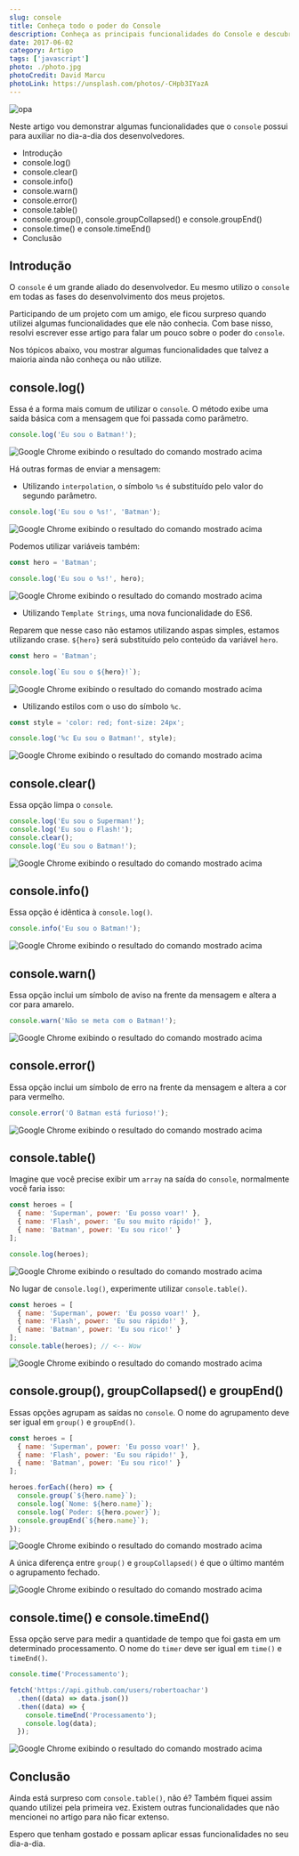 ```yaml
---
slug: console
title: Conheça todo o poder do Console
description: Conheça as principais funcionalidades do Console e descubra como aumentar sua produtividade com alguns truques.
date: 2017-06-02
category: Artigo
tags: ['javascript']
photo: ./photo.jpg
photoCredit: David Marcu
photoLink: https://unsplash.com/photos/-CHpb3IYazA
---
```


![opa](./cover.png)

Neste artigo vou demonstrar algumas funcionalidades que o `console` possui para auxiliar no dia-a-dia dos desenvolvedores.

- Introdução
- console.log()
- console.clear()
- console.info()
- console.warn()
- console.error()
- console.table()
- console.group(), console.groupCollapsed() e console.groupEnd()
- console.time() e console.timeEnd()
- Conclusão

## Introdução

O `console` é um grande aliado do desenvolvedor. Eu mesmo utilizo o `console` em todas as fases do desenvolvimento dos meus projetos.

Participando de um projeto com um amigo, ele ficou surpreso quando utilizei algumas funcionalidades que ele não conhecia. Com base nisso, resolvi escrever esse artigo para falar um pouco sobre o poder do `console`.

Nos tópicos abaixo, vou mostrar algumas funcionalidades que talvez a maioria ainda não conheça ou não utilize.

## console.log()

Essa é a forma mais comum de utilizar o `console`. O método exibe uma saída básica com a mensagem que foi passada como parâmetro.

```javascript
console.log('Eu sou o Batman!');
```

![Google Chrome exibindo o resultado do comando mostrado acima](./images/console-log.gif)

Há outras formas de enviar a mensagem:

- Utilizando `interpolation`, o símbolo `%s` é substituído pelo valor do segundo parâmetro.

```javascript
console.log('Eu sou o %s!', 'Batman');
```

![Google Chrome exibindo o resultado do comando mostrado acima](./images/console-log-interpolation.gif)

Podemos utilizar variáveis também:

```javascript
const hero = 'Batman';

console.log('Eu sou o %s!', hero);
```

![Google Chrome exibindo o resultado do comando mostrado acima](./images/console-log-interpolation-variable.gif)

- Utilizando `Template Strings`, uma nova funcionalidade do ES6.

Reparem que nesse caso não estamos utilizando aspas simples, estamos utilizando crase. `${hero}` será substituído pelo conteúdo da variável `hero`.

```javascript
const hero = 'Batman';

console.log(`Eu sou o ${hero}!`);
```

![Google Chrome exibindo o resultado do comando mostrado acima](./images/console-log-template-string.gif)

- Utilizando estilos com o uso do símbolo `%c`.

```javascript
const style = 'color: red; font-size: 24px';

console.log('%c Eu sou o Batman!', style);
```

![Google Chrome exibindo o resultado do comando mostrado acima](./images/console-log-style.gif)

## console.clear()

Essa opção limpa o `console`.

```javascript
console.log('Eu sou o Superman!');
console.log('Eu sou o Flash!');
console.clear();
console.log('Eu sou o Batman!');
```

![Google Chrome exibindo o resultado do comando mostrado acima](./images/console-clear.gif)

## console.info()

Essa opção é idêntica à `console.log()`.

```javascript
console.info('Eu sou o Batman!');
```

![Google Chrome exibindo o resultado do comando mostrado acima](./images/console-info.gif)

## console.warn()

Essa opção inclui um símbolo de aviso na frente da mensagem e altera a cor para amarelo.

```javascript
console.warn('Não se meta com o Batman!');
```

![Google Chrome exibindo o resultado do comando mostrado acima](./images/console-warn.gif)

## console.error()

Essa opção inclui um símbolo de erro na frente da mensagem e altera a cor para vermelho.

```javascript
console.error('O Batman está furioso!');
```

![Google Chrome exibindo o resultado do comando mostrado acima](./images/console-error.gif)

## console.table()

Imagine que você precise exibir um `array` na saída do `console`, normalmente você faria isso:

```javascript
const heroes = [
  { name: 'Superman', power: 'Eu posso voar!' },
  { name: 'Flash', power: 'Eu sou muito rápido!' },
  { name: 'Batman', power: 'Eu sou rico!' }
];

console.log(heroes);
```

![Google Chrome exibindo o resultado do comando mostrado acima](./images/console-array-log.gif)

No lugar de `console.log()`, experimente utilizar `console.table()`.

```javascript
const heroes = [
  { name: 'Superman', power: 'Eu posso voar!' },
  { name: 'Flash', power: 'Eu sou rápido!' },
  { name: 'Batman', power: 'Eu sou rico!' }
];
console.table(heroes); // <-- Wow
```

![Google Chrome exibindo o resultado do comando mostrado acima](./images/console-array-table.gif)

## console.group(), groupCollapsed() e groupEnd()

Essas opções agrupam as saídas no `console`. O nome do agrupamento deve ser igual em `group()` e `groupEnd()`.

```javascript
const heroes = [
  { name: 'Superman', power: 'Eu posso voar!' },
  { name: 'Flash', power: 'Eu sou rápido!' },
  { name: 'Batman', power: 'Eu sou rico!' }
];

heroes.forEach((hero) => {
  console.group(`${hero.name}`);
  console.log(`Nome: ${hero.name}`);
  console.log(`Poder: ${hero.power}`);
  console.groupEnd(`${hero.name}`);
});
```

![Google Chrome exibindo o resultado do comando mostrado acima](./images/console-group.gif)

A única diferença entre `group()` e `groupCollapsed()` é que o último mantém o agrupamento fechado.

![Google Chrome exibindo o resultado do comando mostrado acima](./images/console-group-collapsed.gif)

## console.time() e console.timeEnd()

Essa opção serve para medir a quantidade de tempo que foi gasta em um determinado processamento. O nome do `timer` deve ser igual em `time()` e `timeEnd()`.

```javascript
console.time('Processamento');

fetch('https://api.github.com/users/robertoachar')
  .then((data) => data.json())
  .then((data) => {
    console.timeEnd('Processamento');
    console.log(data);
  });
```

![Google Chrome exibindo o resultado do comando mostrado acima](./images/console-time.gif)

## Conclusão

Ainda está surpreso com `console.table()`, não é? Também fiquei assim quando utilizei pela primeira vez. Existem outras funcionalidades que não mencionei no artigo para não ficar extenso.

Espero que tenham gostado e possam aplicar essas funcionalidades no seu dia-a-dia.
